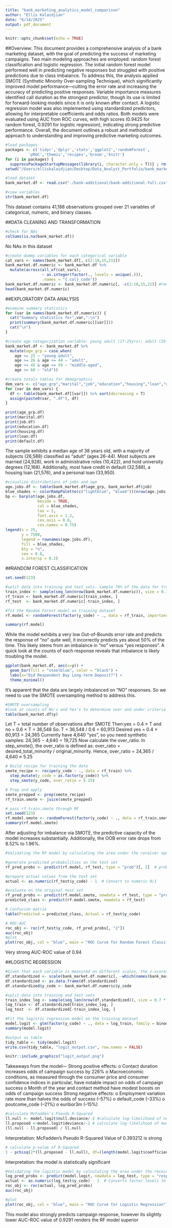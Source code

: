 ```yaml
---
title: "bank_marketing_analytics_model_comparison"
author: "Ellis Kalaidjian"
date: "6/14/2025"
output: pdf_document
---
```


```r
knitr::opts_chunk$set(echo = TRUE)
```

##Overview:
This document provides a comprehensive analysis of a bank marketing dataset, with the goal of predicting the success of marketing campaigns. Two main modeling approaches are employed: random forest classification and logistic regression. The initial random forest model performed well in predicting negative responses but struggled with positive predictions due to class imbalance. To address this, the analysis applied SMOTE (Synthetic Minority Over-sampling Technique), which significantly improved model performance—cutting the error rate and increasing the accuracy of predicting positive responses. Variable importance measures identified call duration as the strongest predictor, though its use is limited for forward-looking models since it is only known after contact. A logistic regression model was also implemented using standardized predictors, allowing for interpretable coefficients and odds ratios. Both models were evaluated using AUC from ROC curves, with high scores (0.9425 for random forest, 0.9291 for logistic regression), indicating strong predictive performance. Overall, the document outlines a robust and methodical approach to understanding and improving predictive marketing outcomes.

```r
#load packages
packages <- c('tidyr','dplyr','stats','ggplot2','randomForest',
          'pROC','themis','recipes','broom','knitr')
for (i in packages) {
  suppressPackageStartupMessages(library(i, character.only = T))} ; rm(i)
setwd("/Users/elliskalaidjian/Desktop/Data_Analyst_Portfolio/bank_marketing")

#load dataset
bank_market.df <- read.csv("./bank-additional/bank-additional-full.csv", sep = ";", stringsAsFactors = FALSE)

#view variables
str(bank_market.df)
```

This dataset contains 41,188 observations grouped over 21 variables of categorical, numeric, and binary classes. 

##DATA CLEANING AND TRANSFORMATION
```r
#check for NAs
colSums(is.na(bank_market.df))
```
No NAs in this dataset

```r
#create dummy variables for each categorical variable 
cat_vars <- names(bank_market.df[, c(2:10,15,21)])
bank_market.df.numeric <- bank_market.df %>%
  mutate(across(all_of(cat_vars), 
                ~ as.integer(factor(., levels = unique(.))), 
                .names = "{.col}_code"))
bank_market.df.numeric <- bank_market.df.numeric[, -c(2:10,15,21)] #remove categorical variables for which dummy variables were created
head(bank_market.df.numeric)
```

##EXPLORATORY DATA ANALYSIS
```r
#examine summary statistics 
for (var in names(bank_market.df.numeric)) {
  cat("Summary statistics for",var,":\n")
  print(summary(bank_market.df.numeric[[var]]))
  cat("\n")
}
```

```r
#create age categorization variable: young adult (17-25yrs); adult (26-44yrs); Middle-age (45-59yrs); Old age (60+yrs)
bank_market.df <- bank_market.df %>%
  mutate(age_grp = case_when(
    age <= 25 ~ "young adult",
    age >= 26 & age <= 44 ~ "adult",
    age >= 45 & age <= 59 ~ "middle-aged",
    age >= 60 ~ "old"))

#create totals tables for demographics
dem_vars <- c("age_grp","marital","job","education","housing","loan","default")
for (var in dem_vars) {
  df <- table(bank_market.df[[var]]) %>% sort(decreasing = T)
  assign(paste0(var, ".df"), df)
}

print(age_grp.df)
print(marital.df)
print(job.df)
print(education.df)
print(housing.df)
print(loan.df)
print(default.df)
```

The sample exhibits a median age of 38 years old, with a majority of subjects (26,588) classified as "adult" (ages 26-44). Most subjects are married (24,928), work in administrative roles (10,422), and hold university degrees (12,168). Additionally, most have credit in default (32,588), a housing loan (21,576), and a personal loan (33,950).

```r
#visualize distributions of jobs and age 
age.jobs.df <- table(bank_market.df$age_grp, bank_market.df$job)
blue_shades <- colorRampPalette(c("lightblue", "blue4"))(nrow(age.jobs.df))
bp <- barplot(age.jobs.df,
              beside = TRUE,
              col = blue_shades,
              las = 2,
              font.axis = 1.2,
              cex.axis = 0.8,
              cex.names = 0.75)
legend(x = 25,
       y = 7500,
       legend = rownames(age.jobs.df),
       fill = blue_shades,
       bty = "n",
       cex = 0.8,
       x.intersp = 0.2)
```

##RANDOM FOREST CLASSIFICATION
```r
set.seed(123)

#split data into training and test sets. sample 70% of the data for training
train_index <- sample(seq_len(nrow(bank_market.df.numeric)), size = 0.7 * nrow(bank_market.df.numeric))
rf_train <- bank_market.df.numeric[train_index, ]
rf_test  <- bank_market.df.numeric[-train_index, ]

#fit the Random Forest model on training dataset
rf.model <- randomForest(factor(y_code) ~ ., data = rf_train, importance = TRUE)

summary(rf.model)
```
While the model exhibits a very low Out-of-Bounds error rate and predicts the response of “no” quite well, it incorrectly predicts yes about 50% of the time. This likely stems from an imbalance in “no” versus “yes responses”. A quick look at the counts of each response reveals that imbalance is likely troubling the model.

```r
ggplot(bank_market.df, aes(x=y)) +
  geom_bar(fill = "steelblue", color = "black") +
  labs(x="Did Respondent Buy Long-term Deposit?") +
  theme_minimal()
```
It's apparent that the data are largely imbalanced on "NO" responses. So we need to use the SMOTE oversampling method to address this.

```r
#SMOTE oversampling
#look at counts of No's and Yes's to determine over and under criteria for smote based on a 60/40 split
table(bank_market.df$y)
```
Let T = total number of observations after SMOTE
Then:yes = 0.4 × T and no = 0.6 × T = 36,548
So: T = 36,548 / 0.6 = 60,913
Desired yes = 0.4 × 60,913 = 24,365
Currently have 4,640 "yes", so you need synthetic samples: 24,365 − 4,640 = 19,725
Now calculate the over_ratio. In step_smote(), the over_ratio is defined as:
over_ratio = desired_total_minority / original_minority.
Hence, over_ratio = 24,365 / 4,640 ≈ 5.25

```r
# Build recipe for training the data
smote_recipe <- recipe(y_code ~ ., data = rf_train) %>%
  step_mutate(y_code = as.factor(y_code)) %>%
  step_smote(y_code, over_ratio = 5.25)

# Prep and apply
smote_prepped <- prep(smote_recipe)
rf_train.smote <- juice(smote_prepped)

# pass rf_train.smote through RF 
set.seed(123)
rf.model.smote <- randomForest(factor(y_code) ~ ., data = rf_train.smote, importance = TRUE)
summary(rf.model.smote)
```
After adjusting for imbalance via SMOTE, the predictive capacity of the model increases substantially. Additionally, the OOB error rate drops from 8.52% to 1.96%.

```r
#Validating the RF model by calculating the area under the receiver operating characteristic curve (AUC-ROC)

#generate predicted probabilities on the test set
rf_pred_probs <- predict(rf.model, rf_test, type = "prob")[, 2]  # probs for class "2" (or "yes")

#prepare actual values from the test set
actual <- as.numeric(rf_test$y_code) - 1  # Convert to numeric 0/1

#evaluate on the original test set
rf_pred_probs <- predict(rf.model.smote, newdata = rf_test, type = "prob")
predicted_class <- predict(rf.model.smote, newdata = rf_test)

# Confusion matrix
table(Predicted = predicted_class, Actual = rf_test$y_code)

# ROC-AUC
roc_obj <- roc(rf_test$y_code, rf_pred_probs[, "2"])
auc(roc_obj)
#plot
plot(roc_obj, col = "blue", main = "ROC Curve for Random Forest Classification")
```
Very strong AUC-ROC value of 0.94

##LOGISTIC REGRESSION

```r
#Given that each variable is measured on different scales, the z-scores of each variable were computed to allow for comparison
df.standardized <- scale(bank_market.df.numeric[, -which(names(bank_market.df.numeric) == "y_code")])
df.standardized <- as.data.frame(df.standardized)
df.standardized$y_code <- bank_market.df.numeric$y_code

#split data into training and test sets
train_index_log <- sample(seq_len(nrow(df.standardized)), size = 0.7 * nrow(bank_market.df.numeric))
log_train <- df.standardized[train_index_log, ]
log_test  <- df.standardized[-train_index_log, ]

#Fit the logistic regression model on the training dataset
model.logit <- glm(factor(y_code) ~ ., data = log_train, family = binomial)
summary(model.logit)
```

```r
#output as table
tidy_table <- tidy(model.logit)
write.csv(tidy_table, "logit_output.csv", row.names = FALSE)

knitr::include_graphics("logit_output.png")
```
Takeaways from the model---
Strong positive effects:
o	Contact duration increases odds of campaign success by 226%
o	Macroeconomic conditions, as measured through the consumer price and consumer confidence indices in particular, have notable impact on odds of campaign success
o	Month of the year and contact method have modest boosts on odds of campaign success
Strong negative effects:
o	Employment variation rate more than halves the odds of success (–57%)
o	default_code (–33%)
o	poutcome_code (–21%)
o	euribor3m (–15%)

```r
#calculate McFadden's Pseudo R-Squared
ll.null <- model.logit$null.deviance/-2 #calculate log-likelihood of null model
ll.proposed <-model.logit$deviance/-2 # calculate log-likelihood of model.logit
(ll.null - ll.proposed) / ll.null
```
Interpretation: McFadden's Pseudo R-Squared Value of 0.393212 is strong

```r
# calculate p-value of R-Squared
1 - pchisq(2*(ll.proposed - ll.null), df=(length(model.logit$coefficients)-1))
```
Interpretation: the model is statistically significant

```r
#Validating the logistic model by calculating the area under the receiver operating characteristic curve (AUC-ROC)
log_pred_probs <- predict(model.logit, newdata = log_test, type = "response")
actual <- as.numeric(log_test$y_code) - 1  # Converts factor levels to 0/1
roc_obj <- roc(actual, log_pred_probs)
auc(roc_obj)

#plot
plot(roc_obj, col = "blue", main = "ROC Curve for Logistic Regression")
```
This model also strongly predicts campaign response, however its slightly lower AUC-ROC value of 0.9291 renders the RF model superior